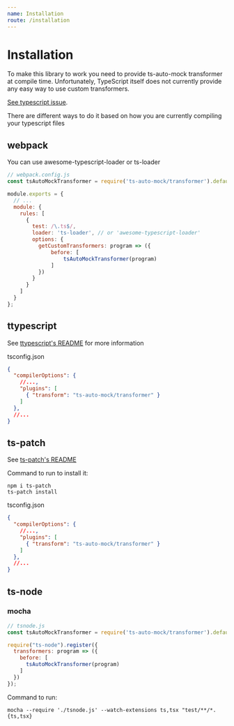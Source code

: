 ```yaml
---
name: Installation
route: /installation
---
```



# Installation

To make this library to work you need to provide ts-auto-mock transformer at compile time.
Unfortunately, TypeScript itself does not currently provide any easy way to use custom transformers.

[See typescript issue](https://github.com/Microsoft/TypeScript/issues/14419).

There are different ways to do it based on how you are currently compiling your typescript files

## webpack

You can use awesome-typescript-loader or ts-loader

```js
// webpack.config.js
const tsAutoMockTransformer = require('ts-auto-mock/transformer').default;

module.exports = {
  // ...
  module: {
    rules: [
      {
        test: /\.ts$/,
        loader: 'ts-loader', // or 'awesome-typescript-loader'
        options: {
          getCustomTransformers: program => ({
              before: [
                  tsAutoMockTransformer(program)
              ]
          })
        }
      }
    ]
  }
};
```

## ttypescript
See [ttypescript's README](https://github.com/cevek/ttypescript/blob/master/README.md) for more information

tsconfig.json
```json
{
  "compilerOptions": {
    //...,
    "plugins": [
      { "transform": "ts-auto-mock/transformer" }
    ]
  },
  //...
}
```


## ts-patch
See [ts-patch's README](https://github.com/nonara/ts-patch/blob/master/README.md)

Command to run to install it:

```
npm i ts-patch
ts-patch install
```

tsconfig.json

```json
{
  "compilerOptions": {
    //...,
    "plugins": [
      { "transform": "ts-auto-mock/transformer" }
    ]
  },
  //...
}
```

## ts-node
### mocha
```js
// tsnode.js
const tsAutoMockTransformer = require('ts-auto-mock/transformer').default;

require("ts-node").register({
  transformers: program => ({
    before: [
      tsAutoMockTransformer(program)
    ]
  })
});
```

Command to run:

```
mocha --require './tsnode.js' --watch-extensions ts,tsx "test/**/*.{ts,tsx}
```
